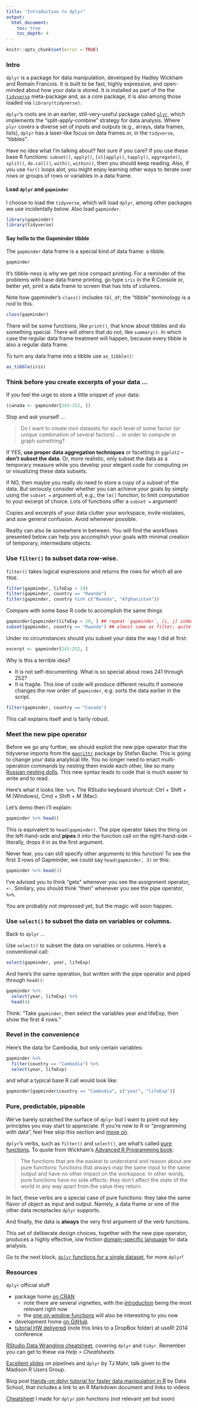 ```yaml
---
title: "Introduction to dplyr"
output:
  html_document:
    toc: true
    toc_depth: 4
---
```


```r
knitr::opts_chunk$set(error = TRUE)
```

### Intro

`dplyr` is a package for data manipulation, developed by Hadley Wickham and Romain Francois. It is built to be fast, highly expressive, and open-minded about how your data is stored. It is installed as part of the the [`tidyverse`](https://github.com/hadley/tidyverse) meta-package and, as a core package, it is also among those loaded via `library(tidyverse)`.

`dplyr`'s roots are in an earlier, still-very-useful package called [`plyr`](http://plyr.had.co.nz), which implements the "split-apply-combine" strategy for data analysis. Where `plyr` covers a diverse set of inputs and outputs (e.g., arrays, data frames, lists), `dplyr` has a laser-like focus on data frames or, in the `tidyverse`, "tibbles".

Have no idea what I'm talking about? Not sure if you care? If you use these base R functions: `subset()`, `apply()`, `[sl]apply()`, `tapply()`, `aggregate()`, `split()`, `do.call()`, `with()`, `within()`, then you should keep reading. Also, if you use `for()` loops alot, you might enjoy learning other ways to iterate over rows or groups of rows or variables in a data frame.

#### Load `dplyr` and `gapminder`

I choose to load the `tidyverse`, which will load `dplyr`, among other packages we use incidentally below. Also load `gapminder`.

```r
library(gapminder)
library(tidyverse)
```

#### Say hello to the Gapminder tibble

The `gapminder` data frame is a special kind of data frame: a tibble.

```r
gapminder
```

It's tibble-ness is why we get nice compact printing. For a reminder of the problems with base data frame printing, go type `iris` in the R Console or, better yet, print a data frame to screen that has lots of columns.

Note how gapminder's `class()` includes `tbl_df`; the "tibble" terminology is a nod to this.

```r
class(gapminder)
```

There will be some functions, like `print()`, that know about tibbles and do something special. There will others that do not, like `summary()`. In which case the regular data frame treatment will happen, because every tibble is also a regular data frame.

To turn any data frame into a tibble use `as_tibble()`:

```r
as_tibble(iris)
```

### Think before you create excerpts of your data ...

If you feel the urge to store a little snippet of your data:

```r
(canada <- gapminder[241:252, ])
```

Stop and ask yourself ...

> Do I want to create mini datasets for each level of some factor (or unique combination of several factors) ... in order to compute or graph something?  

If YES, __use proper data aggregation techniques__ or facetting in `ggplot2` -- __don’t subset the data__. Or, more realistic, only subset the data as a temporary measure while you develop your elegant code for computing on or visualizing these data subsets.

If NO, then maybe you really do need to store a copy of a subset of the data. But seriously consider whether you can achieve your goals by simply using the `subset =` argument of, e.g., the `lm()` function, to limit computation to your excerpt of choice. Lots of functions offer a `subset =` argument!

Copies and excerpts of your data clutter your workspace, invite mistakes, and sow general confusion. Avoid whenever possible.

Reality can also lie somewhere in between. You will find the workflows presented below can help you accomplish your goals with minimal creation of temporary, intermediate objects.

### Use `filter()` to subset data row-wise.

`filter()` takes logical expressions and returns the rows for which all are `TRUE`.

```r
filter(gapminder, lifeExp < 29)
filter(gapminder, country == "Rwanda")
filter(gapminder, country %in% c("Rwanda", "Afghanistan"))
```

Compare with some base R code to accomplish the same things
```r
gapminder[gapminder$lifeExp < 29, ] ## repeat `gapminder`, [i, j] indexing is distracting
subset(gapminder, country == "Rwanda") ## almost same as filter; quite nice actually
```

Under no circumstances should you subset your data the way I did at first:

```r
excerpt <- gapminder[241:252, ]
```

Why is this a terrible idea?

  * It is not self-documenting. What is so special about rows 241 through 252?
  * It is fragile. This line of code will produce different results if someone changes the row order of `gapminder`, e.g. sorts the data earlier in the script.
  
```r
filter(gapminder, country == "Canada")
```

This call explains itself and is fairly robust.

### Meet the new pipe operator

Before we go any further, we should exploit the new pipe operator that the tidyverse imports from the [`magrittr`](https://github.com/smbache/magrittr) package by Stefan Bache. This is going to change your data analytical life. You no longer need to enact multi-operation commands by nesting them inside each other, like so many [Russian nesting dolls](http://blogue.us/wp-content/uploads/2009/07/Unknown-21.jpeg). This new syntax leads to code that is much easier to write and to read.

Here's what it looks like: `%>%`. The RStudio keyboard shortcut: Ctrl + Shift + M (Windows), Cmd + Shift + M (Mac).

Let's demo then I'll explain:

```r
gapminder %>% head()
```

This is equivalent to `head(gapminder)`. The pipe operator takes the thing on the left-hand-side and __pipes__ it into the function call on the right-hand-side -- literally, drops it in as the first argument.

Never fear, you can still specify other arguments to this function! To see the first 3 rows of Gapminder, we could say `head(gapminder, 3)` or this:

```r
gapminder %>% head(3)
```

I've advised you to think "gets" whenever you see the assignment operator, `<-`. Similary, you should think "then" whenever you see the pipe operator, `%>%`.

You are probably not impressed yet, but the magic will soon happen.

### Use `select()` to subset the data on variables or columns.

Back to `dplyr` ...

Use `select()` to subset the data on variables or columns. Here's a conventional call:

```r
select(gapminder, year, lifeExp)
```

And here's the same operation, but written with the pipe operator and piped through `head()`:
```r
gapminder %>%
  select(year, lifeExp) %>%
  head(4)
```

Think: "Take `gapminder`, then select the variables year and lifeExp, then show the first 4 rows."

### Revel in the convenience

Here's the data for Cambodia, but only certain variables:

```r
gapminder %>%
  filter(country == "Cambodia") %>%
  select(year, lifeExp)
```

and what a typical base R call would look like:

```r
gapminder[gapminder$country == "Cambodia", c("year", "lifeExp")]
```

### Pure, predictable, pipeable

We've barely scratched the surface of `dplyr` but I want to point out key principles you may start to appreciate. If you're new to R or "programming with data", feel free skip this section and [move on](block010_dplyr-end-single-table.html).

`dplyr`'s verbs, such as `filter()` and `select()`, are what's called [pure functions](http://en.wikipedia.org/wiki/Pure_function). To quote from Wickham's [Advanced R Programming book](http://adv-r.had.co.nz/Functions.html):

> The functions that are the easiest to understand and reason about are pure functions: functions that always map the same input to the same output and have no other impact on the workspace. In other words, pure functions have no side effects: they don’t affect the state of the world in any way apart from the value they return.

In fact, these verbs are a special case of pure functions: they take the same flavor of object as input and output. Namely, a data frame or one of the other data receptacles `dplyr` supports.

And finally, the data is __always__ the very first argument of the verb functions.

This set of deliberate design choices, together with the new pipe operator, produces a highly effective, low friction [domain-specific language](http://adv-r.had.co.nz/dsl.html) for data analysis.

Go to the next block, [`dplyr` functions for a single dataset](block010_dplyr-end-single-table.html), for more `dplyr`!

### Resources

`dplyr` official stuff

  * package home [on CRAN](http://cran.r-project.org/web/packages/dplyr/index.html)
    - note there are several vignettes, with the [introduction](http://cran.r-project.org/web/packages/dplyr/vignettes/introduction.html) being the most relevant right now
    - the [one on window functions](http://cran.rstudio.com/web/packages/dplyr/vignettes/window-functions.html) will also be interesting to you now
  * development home [on GitHub](https://github.com/hadley/dplyr)
  * [tutorial HW delivered](https://www.dropbox.com/sh/i8qnluwmuieicxc/AAAgt9tIKoIm7WZKIyK25lh6a) (note this links to a DropBox folder) at useR! 2014 conference

[RStudio Data Wrangling cheatsheet](https://www.rstudio.com/wp-content/uploads/2015/02/data-wrangling-cheatsheet.pdf), covering `dplyr` and `tidyr`. Remember you can get to these via *Help > Cheatsheets.* 

[Excellent slides](https://github.com/tjmahr/MadR_Pipelines) on pipelines and `dplyr` by TJ Mahr, talk given to the Madison R Users Group.

Blog post [Hands-on dplyr tutorial for faster data manipulation in R](http://www.dataschool.io/dplyr-tutorial-for-faster-data-manipulation-in-r/) by Data School, that includes a link to an R Markdown document and links to videos

[Cheatsheet](bit001_dplyr-cheatsheet.html) I made for `dplyr` join functions (not relevant yet but soon)
